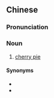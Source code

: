 {{also|樱桃馅饼}}
==Chinese==
{{zh-forms|s=樱桃馅饼|type=22}}

===Pronunciation===
{{zh-pron
|m=yīngtáo xiànbǐng
|c=jing1 tou4 haam6-2 beng2
|cat=n
}}

===Noun===
{{zh-noun}}

# [[cherry pie]]

====Synonyms====
* {{zh-l|櫻桃餅}}
* {{zh-l|櫻桃派}}